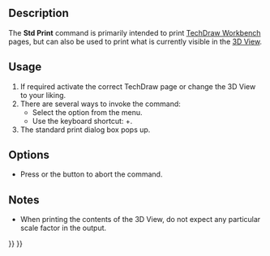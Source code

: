 <languages/>
<translate>

<!--T:8-->
{{Docnav
|[[Std_ProjectInfo|ProjectInfo]]
|[[Std_PrintPreview|PrintPreview]]
|[[Std_File_Menu|Std File Menu]]
|IconL=Std_ProjectInfo.svg
|IconR=Std_PrintPreview.svg
|IconC=Freecad.svg
}}

<!--T:2-->
{{GuiCommand
|Name=Std Print
|MenuLocation=File → Print
|Workbenches=All
|Shortcut={{KEY|Ctrl}}+{{KEY|P}}
|SeeAlso=[[Std_PrintPreview|Std PrintPreview]], [[Std_PrintPdf|Std PrintPdf]], [[Std_Export|Std Export]], [[Std_ViewScreenShot|Std ViewScreenShot]]
}}

==Description== <!--T:3-->

<!--T:9-->
The '''Std Print''' command is primarily intended to print [[TechDraw_Workbench|TechDraw Workbench]] pages, but can also be used to print what is currently visible in the [[3D_View|3D View]].

==Usage== <!--T:6-->

<!--T:7-->
# If required activate the correct TechDraw page or change the 3D View to your liking.
# There are several ways to invoke the command:
#* Select the {{MenuCommand|File → [[Image:Std_Print.svg|16px]] Print}} option from the menu.
#* Use the keyboard shortcut: {{KEY|Ctrl}}+{{KEY|P}}.
# The standard print dialog box pops up.

==Options== <!--T:10-->

<!--T:11-->
* Press {{KEY|Esc}} or the {{Button|Cancel}} button to abort the command.

==Notes== <!--T:13-->

<!--T:14-->
* When printing the contents of the 3D View, do not expect any particular scale factor in the output.


<!--T:12-->
{{Docnav
|[[Std_ProjectInfo|ProjectInfo]]
|[[Std_PrintPreview|PrintPreview]]
|[[Std_File_Menu|Std File Menu]]
|IconL=Std_ProjectInfo.svg
|IconR=Std_PrintPreview.svg
|IconC=Freecad.svg
}}

</translate>
{{Std_Base_navi{{#translation:}}}}
{{Userdocnavi{{#translation:}}}}